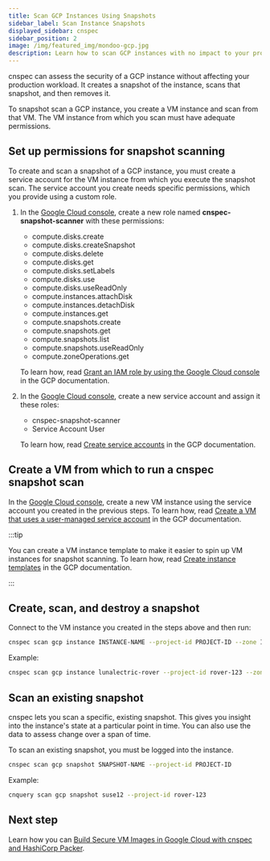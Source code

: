```yaml
---
title: Scan GCP Instances Using Snapshots
sidebar_label: Scan Instance Snapshots
displayed_sidebar: cnspec
sidebar_position: 2
image: /img/featured_img/mondoo-gcp.jpg
description: Learn how to scan GCP instances with no impact to your production workload.
---
```


cnspec can assess the security of a GCP instance without affecting your production workload. It creates a snapshot of the instance, scans that snapshot, and then removes it.

To snapshot scan a GCP instance, you create a VM instance and scan from that VM. The VM instance from which you scan must have adequate permissions.

## Set up permissions for snapshot scanning

To create and scan a snapshot of a GCP instance, you must create a service account for the VM instance from which you execute the snapshot scan. The service account you create needs specific permissions, which you provide using a custom role.

1. In the [Google Cloud console](https://console.cloud.google.com/iam-admin/roles), create a new role named **cnspec-snapshot-scanner** with these permissions:
   - compute.disks.create
   - compute.disks.createSnapshot
   - compute.disks.delete
   - compute.disks.get
   - compute.disks.setLabels
   - compute.disks.use
   - compute.disks.useReadOnly
   - compute.instances.attachDisk
   - compute.instances.detachDisk
   - compute.instances.get
   - compute.snapshots.create
   - compute.snapshots.get
   - compute.snapshots.list
   - compute.snapshots.useReadOnly
   - compute.zoneOperations.get

   To learn how, read [Grant an IAM role by using the Google Cloud console](https://cloud.google.com/iam/docs/grant-role-console) in the GCP documentation.

2. In the [Google Cloud console](https://console.cloud.google.com/projectselector2/iam-admin/serviceaccounts), create a new service account and assign it these roles:
   - cnspec-snapshot-scanner
   - Service Account User

   To learn how, read [Create service accounts](https://cloud.google.com/iam/docs/service-accounts-create) in the GCP documentation.

## Create a VM from which to run a cnspec snapshot scan

In the [Google Cloud console](https://console.cloud.google.com/compute/instances), create a new VM instance using the service account you created in the previous steps. To learn how, read [Create a VM that uses a user-managed service account](https://cloud.google.com/compute/docs/access/create-enable-service-accounts-for-instances) in the GCP documentation.

:::tip

You can create a VM instance template to make it easier to spin up VM instances for snapshot scanning. To learn how, read [Create instance templates](https://cloud.google.com/compute/docs/instance-templates/create-instance-templates) in the GCP documentation.

:::

## Create, scan, and destroy a snapshot

Connect to the VM instance you created in the steps above and then run:

```bash
cnspec scan gcp instance INSTANCE-NAME --project-id PROJECT-ID --zone INSTANCE-ZONE
```

Example:

```bash
cnspec scan gcp instance lunalectric-rover --project-id rover-123 --zone us-central1-a
```

## Scan an existing snapshot

cnspec lets you scan a specific, existing snapshot. This gives you insight into the instance's state at a particular point in time. You can also use the data to assess change over a span of time.

To scan an existing snapshot, you must be logged into the instance.

```bash
cnspec scan gcp snapshot SNAPSHOT-NAME --project-id PROJECT-ID
```

Example:

```bash
cnquery scan gcp snapshot suse12 --project-id rover-123
```

## Next step

Learn how you can [Build Secure VM Images in Google Cloud with cnspec and HashiCorp Packer](/cnspec/cloud/gcp/packer/).
